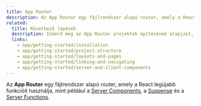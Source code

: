 ```yaml
---
title: App Router
description: Az App Router egy fájlrendszer alapú router, amely a React legújabb funkcióit használja, mint például a Server Components, a Suspense, a Server Functions, stb.
related:
  title: Következő lépések
  description: Ismerd meg az App Router projektek építésének alapjait, a telepítéstől az elrendezéseken és navigáción át a szerver- és klienskomponensekig.
  links:
    - app/getting-started/installation
    - app/getting-started/project-structure
    - app/getting-started/layouts-and-pages
    - app/getting-started/linking-and-navigating
    - app/getting-started/server-and-client-components
---
```


Az **App Router** egy fájlrendszer alapú router, amely a React legújabb funkcióit használja, mint például a [Server Components](https://react.dev/reference/rsc/server-components), a [Suspense](https://react.dev/reference/react/Suspense) és a [Server Functions](https://react.dev/reference/rsc/server-functions).

